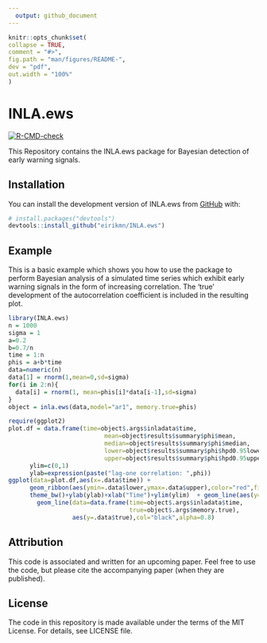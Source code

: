 ```yaml
---
  output: github_document
---
```

  
  <!-- README.md is generated from README.Rmd. Please edit that file -->
  
  ```r
knitr::opts_chunk$set(
  collapse = TRUE,
  comment = "#>",
  fig.path = "man/figures/README-",
  dev = "pdf",
  out.width = "100%"
)
```

# INLA.ews

<!-- badges: start -->
  [![R-CMD-check](https://github.com/eirikmn/INLA.ews/workflows/R-CMD-check/badge.svg)](https://github.com/eirikmn/INLA.ews/actions)
<!-- badges: end -->
  
  This Repository contains the INLA.ews package for Bayesian detection of early warning signals.

## Installation

You can install the development version of INLA.ews from [GitHub](https://github.com/) with:
  
  ``` r
# install.packages("devtools")
devtools::install_github("eirikmn/INLA.ews")
```

## Example

This is a basic example which shows you how to use the package to perform Bayesian analysis of a simulated time series which exhibit early warning signals in the form of increasing correlation. The 'true' development of the autocorrelation coefficient is included in the resulting plot.

```r
library(INLA.ews)
n = 1000
sigma = 1
a=0.2
b=0.7/n
time = 1:n
phis = a+b*time
data=numeric(n)
data[1] = rnorm(1,mean=0,sd=sigma)
for(i in 2:n){
  data[i] = rnorm(1, mean=phis[i]*data[i-1],sd=sigma)
}
object = inla.ews(data,model="ar1", memory.true=phis)
```

```r
require(ggplot2)
plot.df = data.frame(time=object$.args$inladata$time,
                           mean=object$results$summary$phi$mean,
                           median=object$results$summary$phi$median,
                           lower=object$results$summary$phi$hpd0.95lower,
                           upper=object$results$summary$phi$hpd0.95upper)
      ylim=c(0,1)
      ylab=expression(paste("lag-one correlation: ",phi))
ggplot(data=plot.df,aes(x=.data$time)) + 
      geom_ribbon(aes(ymin=.data$lower,ymax=.data$upper),color="red",fill="red",alpha=0.3)+
      theme_bw()+ylab(ylab)+xlab("Time")+ylim(ylim)  + geom_line(aes(y=.data$mean),color="blue") + 
        geom_line(data=data.frame(time=object$.args$inladata$time,
                                  true=object$.args$memory.true),
                  aes(y=.data$true),col="black",alpha=0.8)
```

## Attribution

This code is associated and written for an upcoming paper. Feel free to use the code, but please cite the accompanying paper (when they are published).

## License

The code in this repository is made available under the terms of the MIT License. For details, see LICENSE file.

